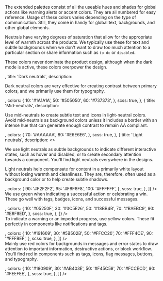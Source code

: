 
<Section style={{ paddingTop: 0 }}>
	<div className="csb-section__contained" style={{ marginBottom: 40 }}>
		<p>The extended palettes consist of all the useable hues and shades for global actions like warning alerts or accent colors. They are all numbered for easy reference. Usage of these colors varies depending on the type of communication. Still, they come in handy for global text, backgrounds, and other global elements.</p>
	</div>
	<Switcher>
		<div label="Neutrals" value="neutrals">
			<Palettes
				arrays={[
					{
						intro: <>
							<p>Neutrals have varying degrees of saturation that allow for the appropriate level of warmth across the products. We typically use these for text and subtle backgrounds when we don't want to draw too much attention to a particular section or share information such as <Code>to do</Code> or <Code>disabled</Code>.</p>
							<p>These colors never dominate the product design, although when the dark mode is active, these colors overpower the design.</p>
						</>,
						title: 'Dark neutrals',
						description: <p>Dark neutral colors are very effective for creating contrast between primary colors, and we primarily use them for typography.</p>,
						colors: {
							10: '#1A1A1A',
							50: '#505050',
							60: '#737373',
						},
						scss: true,
					},
					{
						title: 'Mid-neutrals',
						description: <p>Use mid-neutrals to create subtle text and icons in light-neutral colors. Avoid mid-neutrals as background colors unless it includes a border with an intense hue that can generate enough contrast to remain AA compliant.</p>,
						colors: {
							70: '#AAAAAA',
							80: '#E6E6E6',
						},
						scss: true,
					},
					{
						title: 'Light neutrals',
						description: <>
							<p>We use light neutrals as subtle backgrounds to indicate different interactive states, such as hover and disabled, or to create secondary attention towards a component. You'll find light neutrals everywhere in the designs.</p>
							<p>Light neutrals help compensate for content in a primarily white layout without losing warmth and cleanliness. They are, therefore, often used as a background color or to help create subtle shadows.</p>
						</>,
						colors: {
							90: '#F2F2F2',
							95: '#F8F8F8',
							100: '#FFFFFF',
						},
						scss: true,
					},
				]} />
		</div>
		<div label="Green" value="green">
			<Palettes
				arrays={[
					{
						intro: <p>We use green when indicating a successful action or celebrating a win. These go well with tags, badges, icons, and successful messages.</p>,
						colors: {
							10: '#05250F',
							30: '#0C5E26',
							50: '#18BB4B',
							70: '#BAEBC9',
							90: '#E8F8ED',
						},
						scss: true,
					},
				]} />
		</div>
		<div label="Yellow" value="yellow">
			<Palettes
				arrays={[
					{
						intro: <p>To indicate a warning or an impeded progress, use yellow colors. These fit perfectly in components like notifications and tags.</p>,
						colors: {
							10: '#191609',
							30: '#5B502B',
							50: '#FFCC20',
							70: '#FFF4CE',
							90: '#FFFBEF',
						},
						scss: true,
					},
				]} />
		</div>
		<div label="Red" value="red">
			<Palettes
				arrays={[
					{
						intro: <p>Mainly use red colors for backgrounds in messages and error states to draw attention to important information, destructive actions, or block workflow. You'll find red in components such as tags, icons, flag messages, buttons, and typography.</p>,
						colors: {
							10: '#180909',
							30: '#AB403E',
							50: '#F45C59',
							70: '#FCCECD',
							90: '#FEEFEE',
						},
						scss: true,
					},
				]} />
		</div>
	</Switcher>
</Section>
